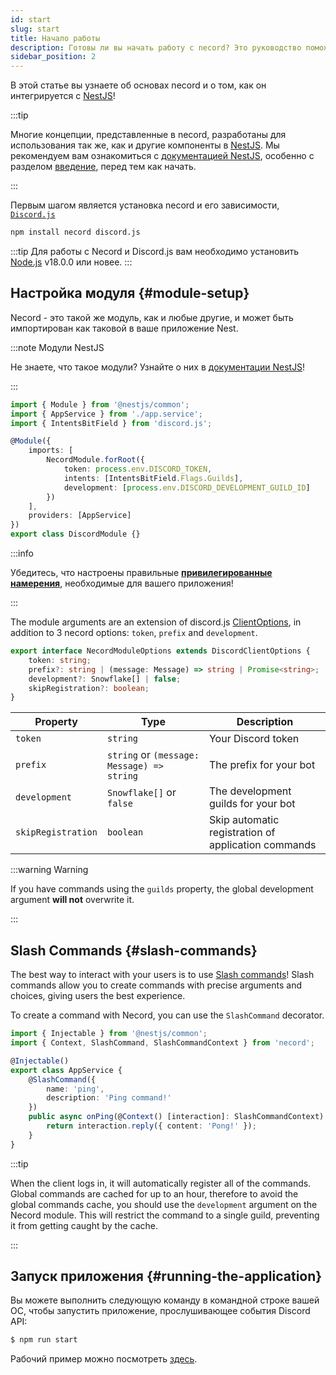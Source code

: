 ```yaml
---
id: start
slug: start
title: Начало работы
description: Готовы ли вы начать работу с necord? Это руководство поможет вам начать работу с necord и покажет, как создать своего первого бота!
sidebar_position: 2
---
```


В этой статье вы узнаете об основах necord и о том, как он интегрируется с [NestJS](https://nestjs.com/)!

:::tip

Многие концепции, представленные в necord, разработаны для использования так же, как и другие компоненты в [NestJS](https://nestjs.com/).
Мы рекомендуем вам ознакомиться с [документацией NestJS](https://docs.nestjs.com/), особенно с разделом [введение](https://docs.nestjs.com/first-steps), перед тем как начать.

:::

Первым шагом является установка necord и его зависимости, [`Discord.js`](https://discord.js.org)

```bash npm2yarn
npm install necord discord.js
```

:::tip
Для работы с Necord и Discord.js вам необходимо установить [Node.js](https://nodejs.org/en/) v18.0.0 или новее.
:::

## Настройка модуля {#module-setup}

Necord - это такой же модуль, как и любые другие, и может быть импортирован как таковой в ваше приложение Nest.

:::note Модули NestJS

Не знаете, что такое модули? Узнайте о них в [документации NestJS](https://docs.nestjs.com/modules)!

:::

```typescript title="discord.module.ts"
import { Module } from '@nestjs/common';
import { AppService } from './app.service';
import { IntentsBitField } from 'discord.js';

@Module({
    imports: [
        NecordModule.forRoot({
            token: process.env.DISCORD_TOKEN,
            intents: [IntentsBitField.Flags.Guilds],
            development: [process.env.DISCORD_DEVELOPMENT_GUILD_ID]
        })
    ],
    providers: [AppService]
})
export class DiscordModule {}
```

:::info

Убедитесь, что настроены правильные **[привилегированные намерения](https://discordjs.guide/popular-topics/intents.html#privileged-intents)**, необходимые для вашего приложения!

:::

The module arguments are an extension of discord.js [ClientOptions](https://discord.js.org/#/docs/discord.js/stable/typedef/ClientOptions), in addition to 3 necord options: `token`, `prefix` and `development`.

```ts
export interface NecordModuleOptions extends DiscordClientOptions {
    token: string;
    prefix?: string | (message: Message) => string | Promise<string>;
    development?: Snowflake[] | false;
    skipRegistration?: boolean;
}
```

| Property           | Type                                       | Description                                         |
| ------------------ | ------------------------------------------ | --------------------------------------------------- |
| `token`            | `string`                                   | Your Discord token                                  |
| `prefix`           | `string` or `(message: Message) => string` | The prefix for your bot                             |
| `development`      | `Snowflake[]` or `false`                   | The development guilds for your bot                 |
| `skipRegistration` | `boolean`                                  | Skip automatic registration of application commands |

:::warning Warning

If you have commands using the `guilds` property, the global development argument **will not** overwrite it.

:::

## Slash Commands {#slash-commands}

The best way to interact with your users is to use [Slash commands](https://support.discord.com/hc/en-us/articles/1500000368501-Slash-Commands-FAQ)!
Slash commands allow you to create commands with precise arguments and choices, giving users the best experience.

To create a command with Necord, you can use the `SlashCommand` decorator.

```typescript title="app.service.ts"
import { Injectable } from '@nestjs/common';
import { Context, SlashCommand, SlashCommandContext } from 'necord';

@Injectable()
export class AppService {
    @SlashCommand({
        name: 'ping',
        description: 'Ping command!'
    })
    public async onPing(@Context() [interaction]: SlashCommandContext) {
        return interaction.reply({ content: 'Pong!' });
    }
}
```

:::tip

When the client logs in, it will automatically register all of the commands.
Global commands are cached for up to an hour, therefore to avoid the global commands cache, you should use the `development` argument on the Necord module. This will restrict the command to a single guild, preventing it from getting caught by the cache.

:::

## Запуск приложения {#running-the-application}

Вы можете выполнить следующую команду в командной строке вашей ОС, чтобы запустить приложение, прослушивающее события Discord API:

```bash npm2yarn
$ npm run start
```

Рабочий пример можно посмотреть [здесь](https://github.com/necordjs/examples/tree/master/01-getting-started).
